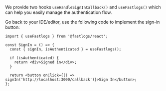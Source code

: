 
We provide two hooks `useHandleSignInCallback()` and `useFastlogs()` which can help you easily manage the authentication flow.

<SignInNote calling=".signIn()" />

Go back to your IDE/editor, use the following code to implement the sign-in button:

```tsx
import { useFastlogs } from '@fastlogs/react';

const SignIn = () => {
  const { signIn, isAuthenticated } = useFastlogs();

  if (isAuthenticated) {
    return <div>Signed in</div>;
  }

  return <button onClick={() => signIn('http://localhost:3000/callback')}>Sign In</button>;
};
```
